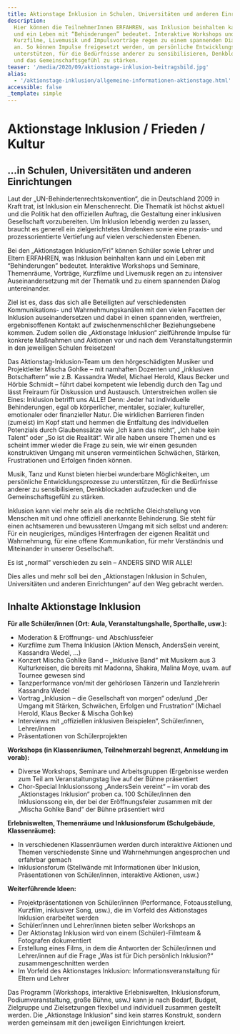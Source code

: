 ```yaml
---
title: Aktionstage Inklusion in Schulen, Universitäten und anderen Einrichtungen
description:
  Hier können die TeilnehmerInnen ERFAHREN, was Inklusion beinhalten kann
  und ein Leben mit “Behinderungen” bedeutet. Interaktive Workshops und Erlebniswelten,
  Kurzfilme, Livemusik und Impulsvorträge regen zu einem spannenden Dialog untereinander
  an. So können Impulse freigesetzt werden, um persönliche Entwicklungsprozesse zu
  unterstützen, für die Bedürfnisse anderer zu sensibilisieren, Denkblockaden aufzudecken
  und das Gemeinschaftsgefühl zu stärken.
teaser: '/media/2020/09/aktionstage-inklusion-beitragsbild.jpg'
alias:
  - '/aktionstage-inklusion/allgemeine-informationen-aktionstage.html'
accessible: false
_template: simple
---
```


# Aktionstage Inklusion / Frieden / Kultur

## ...in Schulen, Universitäten und anderen Einrichtungen

Laut der „UN-Behindertenrechtskonvention“, die in Deutschland 2009 in Kraft trat, ist Inklusion ein Menschenrecht. Die Thematik ist höchst aktuell und die Politik hat den offiziellen Auftrag, die Gestaltung einer inklusiven Gesellschaft vorzubereiten. Um Inklusion lebendig werden zu lassen, braucht es generell ein zielgerichtetes Umdenken sowie eine praxis- und prozessorientierte Vertiefung auf vielen verschiedensten Ebenen.

Bei den „Aktionstagen Inklusion/Fri“ können Schüler sowie Lehrer und Eltern ERFAHREN, was Inklusion beinhalten kann und ein Leben mit “Behinderungen” bedeutet. Interaktive Workshops und Seminare, Themenräume, Vorträge, Kurzfilme und Livemusik regen an zu intensiver Auseinandersetzung mit der Thematik und zu einem spannenden Dialog untereinander.

Ziel ist es, dass das sich alle Beteiligten auf verschiedensten Kommunikations- und Wahrnehmungskanälen mit den vielen Facetten der Inklusion auseinandersetzen und dabei in einen spannenden, wertfreien, ergebnisoffenen Kontakt auf zwischenmenschlicher Beziehungsebene kommen. Zudem sollen die „Aktionstage Inklusion“ zielführende Impulse für konkrete Maßnahmen und Aktionen vor und nach dem Veranstaltungstermin in den jeweiligen Schulen freisetzen!

Das Aktionstag-Inklusion-Team um den hörgeschädigten Musiker und Projektleiter Mischa Gohlke – mit namhaften Dozenten und „inklusiven Botschaftern“ wie z.B. Kassandra Wedel, Michael Herold, Klaus Becker und Hörbie Schmidt – führt dabei kompetent wie lebendig durch den Tag und lässt Freiraum für Diskussion und Austausch. Unterstreichen wollen sie Eines: Inklusion betrifft uns ALLE! Denn: Jeder hat individuelle Behinderungen, egal ob körperlicher, mentaler, sozialer, kultureller, emotionaler oder finanzieller Natur. Die wirklichen Barrieren finden (zumeist) im Kopf statt und hemmen die Entfaltung des individuellen Potenzials durch Glaubenssätze wie „Ich kann das nicht“, „Ich habe kein Talent“ oder „So ist die Realität“. Wir alle haben unsere Themen und es scheint immer wieder die Frage zu sein, wie wir einen gesunden konstruktiven Umgang mit unseren vermeintlichen Schwächen, Stärken, Frustrationen und Erfolgen finden können.

Musik, Tanz und Kunst bieten hierbei wunderbare Möglichkeiten, um persönliche Entwicklungsprozesse zu unterstützen, für die Bedürfnisse anderer zu sensibilisieren, Denkblockaden aufzudecken und die Gemeinschaftsgefühl zu stärken.

Inklusion kann viel mehr sein als die rechtliche Gleichstellung von Menschen mit und ohne offiziell anerkannte Behinderung. Sie steht für einen achtsameren und bewussteren Umgang mit sich selbst und anderen: Für ein neugieriges, mündiges Hinterfragen der eigenen Realität und Wahrnehmung, für eine offene Kommunikation, für mehr Verständnis und Miteinander in unserer Gesellschaft.

Es ist „normal“ verschieden zu sein – ANDERS SIND WIR ALLE!

Dies alles und mehr soll bei den „Aktionstagen Inklusion in Schulen, Universitäten und anderen Einrichtungen“ auf den Weg gebracht werden.

## Inhalte Aktionstage Inklusion

**Für alle Schüler/innen (Ort: Aula, Veranstaltungshalle, Sporthalle, usw.):**

- Moderation & Eröffnungs- und Abschlussfeier
- Kurzfilme zum Thema Inklusion (Aktion Mensch, AndersSein vereint, Kassandra Wedel, …)
- Konzert Mischa Gohlke Band – „Inklusive Band“ mit Musikern aus 3 Kulturkreisen, die bereits mit Madonna, Shakira, Malina Moye, uvam. auf Tournee gewesen sind
- Tanzperformance von/mit der gehörlosen Tänzerin und Tanzlehrerin Kassandra Wedel
- Vortrag „Inklusion – die Gesellschaft von morgen“ oder/und „Der Umgang mit Stärken, Schwächen, Erfolgen und Frustration“ (Michael Herold, Klaus Becker & Mischa Gohlke)
- Interviews mit „offiziellen inklusiven Beispielen“, Schüler/innen, Lehrer/innen
- Präsentationen von Schülerprojekten

**Workshops (in Klassenräumen, Teilnehmerzahl begrenzt, Anmeldung im vorab):**

- Diverse Workshops, Seminare und Arbeitsgruppen (Ergebnisse werden zum Teil am Veranstaltungstag live auf der Bühne präsentiert
- Chor-Special Inklusionssong „AndersSein vereint“ – im vorab des „Aktionstages Inklusion“ proben ca. 100 Schüler/innen den Inklusionssong ein, der bei der Eröffnungsfeier zusammen mit der „Mischa Gohlke Band“ der Bühne präsentiert wird

**Erlebniswelten, Themenräume und Inklusionsforum (Schulgebäude, Klassenräume):**

- In verschiedenen Klassenräumen werden durch interaktive Aktionen und Themen verschiedenste Sinne und Wahrnehmungen angesprochen und erfahrbar gemach
- Inklusionsforum (Stellwände mit Informationen über Inklusion, Präsentationen von Schüler/innen, interaktive Aktionen, usw.)

**Weiterführende Ideen:**

- Projektpräsentationen von Schüler/innen (Performance, Fotoausstellung, Kurzfilm, inklusiver Song, usw.), die im Vorfeld des Aktionstages Inklusion erarbeitet werden
- Schüler/innen und Lehrer/innen bieten selber Workshops an
- Der Aktionstag Inklusion wird von einem (Schüler)-Filmteam & Fotografen dokumentiert
- Erstellung eines Films, in dem die Antworten der Schüler/innen und Lehrer/innen auf die Frage „Was ist für Dich persönlich Inklusion?“ zusammengeschnitten werden
- Im Vorfeld des Aktionstages Inklusion: Informationsveranstaltung für Eltern und Lehrer

Das Programm (Workshops, interaktive Erlebniswelten, Inklusionsforum, Podiumveranstaltung, große Bühne, usw._)_ kann je nach Bedarf, Budget, Zielgruppe und Zielsetzungen flexibel und individuell zusammen gestellt werden. Die „Aktionstage Inklusion“ sind kein starres Konstrukt, sondern werden gemeinsam mit den jeweiligen Einrichtungen kreiert.
